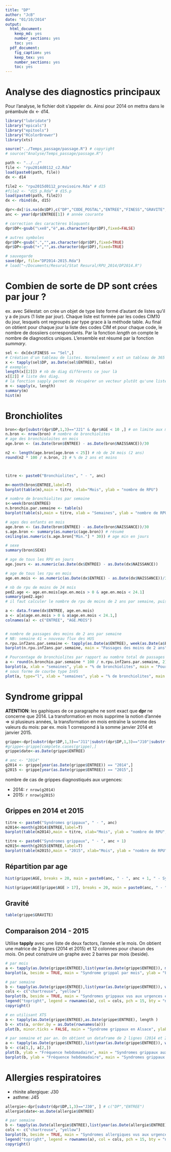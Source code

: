 ```yaml
---
title: "DP"
author: "JcB"
date: "01/10/2014"
output:
  html_document:
    keep_md: yes
    number_sections: yes
    toc: yes
  pdf_document:
    fig_caption: yes
    keep_tex: yes
    number_sections: yes
    toc: yes
---
```


Analyse des diagnostics principaux
=================================

Pour l'analyse, le fichier doit s'appeler dx. Ainsi pour 2014 on mettra dans le préambule dx <- d14.

```r
library("lubridate")
library("epicalc")
library("epitools")
library("RColorBrewer")
library(xts)

source("../Temps_passage/passage.R") # copyright
# source("Analyse/Temps_passage/passage.R")
```


```r

path <- "../../"
file <- "rpu2014d0112_c2.Rda"
load(paste0(path, file))
dx <- d14

file2 <- "rpu2015d0112_provisoire.Rda" # d15
#file2 <- "d15_p.Rda" # d15.p
load(paste0(path, file2)) 
dx <- rbind(dx, d15)

dpr<-dx[!is.na(dx$DP),c("DP","CODE_POSTAL","ENTREE","FINESS","GRAVITE","ORIENTATION","MODE_SORTIE","AGE","SEXE","TRANSPORT","DESTINATION", "NAISSANCE")]
anc <- year(dpr$ENTREE[1]) # année courante

# correction des caractères bloquants
dpr$DP<-gsub("\xe8","è",as.character(dpr$DP),fixed=FALSE)

# autres symboles
dpr$DP<-gsub(".","",as.character(dpr$DP),fixed=TRUE)
dpr$DP<-gsub("+","",as.character(dpr$DP),fixed=TRUE)

# sauvegarde
save(dpr, file="DP2014-2015.Rda")
# load("~/Documents/Resural/Stat Resural/RPU_2014/DP2014.R")
```

Combien de sorte de DP sont crées par jour ?
============================================

ex. avec Sélestat: on crée un objet de type liste formé d'autant de listes qu'il y a de jours (1 liste par jour). Chaque liste est formée par les codes CIM10 du jour, lesquels ont regroupés par type grace à la méthode table. Au final on obtient pour chaque jour la liste des codes CIM et pour chaque code, le nombre de dossiiers correspondants. Par la fonction _length_ on compte le nombre de diagnostics uniques. L'ensemble est résumé par la fonction _summary_.

```r
sel <- dx[dx$FINESS == "Sel",]
# Création d'un tableau de listes. Normalement x est un tableau de 365 listes. Chaque liste est formée par les diag. du jour avec le décompte de chaque diag.
x <- tapply(sel$DP, as.Date(sel$ENTREE), table)
# exemple:
length(x[[2]]) # nb de diag différents ce jour là
x[[2]] # liste des diag.
# la fonction sapply permet de récupérer un vecteur plutôt qu'une liste.
m <- sapply(x, length)
summary(m)
hist(m)

```


Bronchiolites
=============

```r

bron<-dpr[substr(dpr$DP,1,3)=="J21" & dpr$AGE < 10 ,] # on limite aux moins de 10 ans
n.bron <- nrow(bron) # nombre de bronchiolites
# age des bronchioloites en mois
age.bron <- (as.Date(bron$ENTREE) - as.Date(bron$NAISSANCE))/30

n2 <- length(age.bron[age.bron < 25]) # nb de 24 mois (2 ans)
round(n2 * 100 / n.bron, 2) # % de 2 ans et moins



titre <- paste0("Bronchiolites", " - ", anc)

m<-month(bron$ENTREE,label=T)
barplot(table(m),main = titre, xlab="Mois", ylab = "nombre de RPU")

# nombre de bronchiolites par semaine
s<-week(bron$ENTREE)
n.bronchio.par.semaine <- table(s)
barplot(table(s),main = titre, xlab = "Semaines", ylab = "nombre de RPU", las = 2, cex.names = 0.8)

# ages des enfants en mois
age.bron <- (as.Date(bron$ENTREE) - as.Date(bron$NAISSANCE))/30
s.age.bron <- summary(as.numeric(age.bron)) # résumé
ceiling(as.numeric(s.age.bron["Min."] * 30)) # age min en jours

# sexe
summary(bron$SEXE)

# age de tous les RPU en jours
age.jours <- as.numeric(as.Date(dx$ENTREE) - as.Date(dx$NAISSANCE))

# age de tous les rpu en mois
age.en.mois <- as.numeric(as.Date(dx$ENTREE) - as.Date(dx$NAISSANCE))/30

# nb de rpu de moins de 24 mois
ped2.age <- age.en.mois[age.en.mois > 0 & age.en.mois < 24.1]
summary(ped2.age)
# il faut calculer le nombre de rpu de moins de 2 ans par semaine, puis voir ce que les bronchiolites représentent en %

a <- data.frame(dx$ENTREE, age.en.mois)
a <- a[a$age.en.mois > 0 & a$age.en.mois < 24.1,]
colnames(a) <- c("ENTREE", "AGE.MOIS")


# nombre de passages des moins de 2 ans par semaine
# NB: semaine 41 = nouveau flux des HUS
n.rpu.inf2ans.par.semaine <- tapply(as.Date(a$ENTREE), week(as.Date(a$ENTREE)), length)
barplot(n.rpu.inf2ans.par.semaine, main = "Passages des moins de 2 ans", ylab = "nombre de RPU", xlab = "semaines")

# Pourcentage de bronchiolites par rapport au nombre total de passages d'enfants de moins de 24 mois
a <- round(n.bronchio.par.semaine * 100 / n.rpu.inf2ans.par.semaine, 2)
barplot(a, xlab = "semaines", ylab = "% de bronchiolites", main = "Pourcentage de bronchiolites par rapport au nombre total de passages\n d'enfants de moins de 24 mois")
# sous forme de courbe type InVS
plot(a, type="l", xlab = "semaines", ylab = "% de bronchiolites", main = "Proportion de bronchiolites parmi le total de passages\n chez les enfants de moins de 24 mois")

```

Syndrome grippal
================

__ATENTION__: les gaphiques de ce paragraphe ne sont exact que __dpr__ ne concerne que 2014. La transformation en mois supprime la notion d'année => si plusieurs années, la transformation en mois entraïne la somme des valeurs du mois: par ex. mois 1 correspond à la somme janvier 2014 et janvier 2015.

```r
grippe<-dpr[substr(dpr$DP,1,3)=="J11"|substr(dpr$DP,1,3)=="J10"|substr(dpr$DP,1,3)=="J09", ] # c("DP","ENTREE")
#grippe<-grippe[complete.cases(grippe),]
grippe$date<-as.Date(grippe$ENTREE)

# anc <- "2014"
g2014 <- grippe[year(as.Date(grippe$ENTREE)) == "2014",]
g2015 <- grippe[year(as.Date(grippe$ENTREE)) == "2015",]
```

nombre de cas de grippes diagnostiqués aux urgences:

- 2014: `r nrow(g2014)`
- 2015: `r nrow(g2015)`

Grippes en 2014 et 2015
------------------------
```r
titre <- paste0("Syndromes grippaux", " - ", anc)
m2014<-month(g2014$ENTREE,label=T)
barplot(table(m2014),main = titre, xlab="Mois", ylab = "nombre de RPU", las = 2)

titre <- paste0("Syndromes grippaux", " - ", anc + 1)
m2015<-month(g2015$ENTREE,label=T)
barplot(table(m2015),main = "2015", xlab="Mois", ylab = "nombre de RPU", las = 2)

```


Répartition par age
--------------------
```r
hist(grippe$AGE, breaks = 20, main = paste0(anc, " - ", anc + 1, " - Syndromes grippaux"), xlab = "Age (années)", ylab = "Fréquence")

hist(grippe$AGE[grippe$AGE > 17], breaks = 20, main = paste0(anc, " - ", anc + 1, " - Syndromes grippaux dans la population adulte"), xlab = "Age (années)", ylab = "Fréquence")

```

Gravité
-------
```r
table(grippe$GRAVITE)

```


Comparaison 2014 - 2015
-----------------------
Utilise __tapply__ avec une liste de deux factors, l'année et le mois. On obtient une matrice de 2 lignes (2014 et 2015) et 12 colonnes pour chacun des mois. On peut construire un graphe avec 2 barres par mois (beside).

```r

# par mois
a <- tapply(as.Date(grippe$ENTREE),list(year(as.Date(grippe$ENTREE)), month(as.Date(grippe$ENTREE))), length )
barplot(a, beside = TRUE, main = "Syndrome grippal par mois", ylab = "Fréquence")

# par semaine
b <- tapply(as.Date(grippe$ENTREE),list(year(as.Date(grippe$ENTREE)), week(as.Date(grippe$ENTREE))), length )
cols <- c("chartreuse", "yellow")
barplot(b, beside = TRUE, main = "Syndromes grippaux vus aux urgences en Alsace", ylab = "Fréquence hebdomadaire", las = 2, cex.names = 0.8, col = cols, xlab = "semaines")
legend("topright", legend = rownames(a), col = cols, pch = 15, bty = "n")
copyright()

# en utilisant XTS
a <- tapply(as.Date(grippe$ENTREE),as.Date(grippe$ENTREE), length )
b <- xts(a, order.by = as.Date(rownames(a)))
plot(b, minor.ticks = FALSE, main = "Syndrome grippaux en Alsace", ylab = "Fréquence quotidienne")

# par semaine et par an. On obtient un dataframe de 2 lignes (2014 et 2015). Les 2 lignes sont mises bout à bout pour être barplottées.
a <- tapply(as.Date(grippe$ENTREE),list(year(as.Date(grippe$ENTREE)), week(as.Date(grippe$ENTREE))), length )
b <- c(a[1,], a[2,])
plot(b, ylab = "Fréquence hebdomadaire", main = "Syndromes grippaux aux SU d'Alsace", type = "l")
barplot(b, ylab = "Fréquence hebdomadaire", main = "Syndromes grippaux hebdomadaires aux SU d'Alsace", sub = "2014 - 2015")

```

Allergies respiratoires
=======================

- rhinite allergique: J30
- asthme: J45

```r
allergie<-dpr[substr(dpr$DP,1,3)=="J30", ] # c("DP","ENTREE")
allergie$date<-as.Date(allergie$ENTREE)
```

```r
# par semaine
b <- tapply(as.Date(allergie$ENTREE),list(year(as.Date(allergie$ENTREE)), week(as.Date(allergie$ENTREE))), length )
cols <- c("chartreuse", "yellow")
barplot(b, beside = TRUE, main = "Syndromes allergiques vus aux urgences en Alsace", ylab = "Fréquence hebdomadaire", las = 2, cex.names = 0.8, col = cols, xlab = "semaines")
legend("topright", legend = rownames(a), col = cols, pch = 15, bty = "n")
copyright()
```

